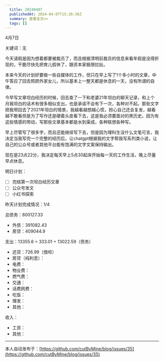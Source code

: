 ```yaml
---
  title: 20240407
  publishedAt: 2024-04-07T15:26:36Z
  summary: 查看全文>>
  tags: []
---
```


4月7日

关键词：无

今天请假是因为想着都要被裁员了，而且根据清明前裁员的信息来看年假是没得折现的，干脆尽快先把育儿假休了，跟资本家极限拉扯。

本来今天的计划好要做一些自媒体的工作，但只在早上写了1个多小时的文章，中午答应了回去照顾外家女儿，所以基本上一整天都是休息的一天，没有所谓的自律。

今早写文章坦白经历的时候，回去查了一下和老婆21年坦白的聊天记录，和上个月我坦白的话术有很多相似支出，也是承诺不会有下一次，各种对不起。那些文字把我带回去了2021年坦白的情景，我越看越想越心慌，担心自己还会复发，越看越不敢看但是为了写作还是硬着头皮看下去，这是我必须要面对的黑历史。因为有这些情感的带动，写那些文章基本都是水到渠成，各种联想各种写。

早上尽管写了很多字，而且还能继续写下去，但是因为理科生没什么文笔可言，我决定当我写完一个完整的经历后，让chatgpt根据我的文字帮我写系列类小说，让自己的公众号或者其他平台能有饱满的文字文案保持输出。

现在是23点22分，我决定每天早上5点30起床开始每一天的工作生活，晚上尽量早点休息。

明日计划：

- [ ] 完结第一次坦白经历文章
- [ ] 公众号发文
- [ ] 小红书探索

昨天计划完成情况：1/4

总债务：800127.33
- 外债：391082.43
- 房贷：409044.9

支出：13355.6 = 333.01 + 13022.59（债务）
- 还贷：726.99（借呗）
- 房贷（纯利息）：
- 电费：
- 物业费：
- 燃气费：
- 交通：
- 话费网费：
- 吃饭：
- 理发：
- 其他：

收入：
- 工资：
- 其他：


---
本人自动发布于：[https://github.com/cutByMine/blog/issues/35](https://github.com/cutByMine/blog/issues/35)
